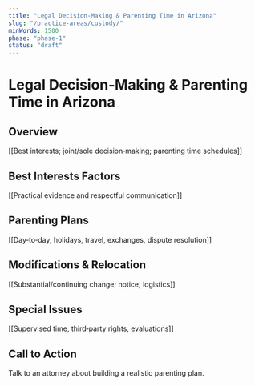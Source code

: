```yaml
---
title: "Legal Decision‑Making & Parenting Time in Arizona"
slug: "/practice-areas/custody/"
minWords: 1500
phase: "phase-1"
status: "draft"
---
```


# Legal Decision‑Making & Parenting Time in Arizona

## Overview
[[Best interests; joint/sole decision‑making; parenting time schedules]]

## Best Interests Factors
[[Practical evidence and respectful communication]]

## Parenting Plans
[[Day‑to‑day, holidays, travel, exchanges, dispute resolution]]

## Modifications & Relocation
[[Substantial/continuing change; notice; logistics]]

## Special Issues
[[Supervised time, third‑party rights, evaluations]]

## Call to Action
Talk to an attorney about building a realistic parenting plan.


